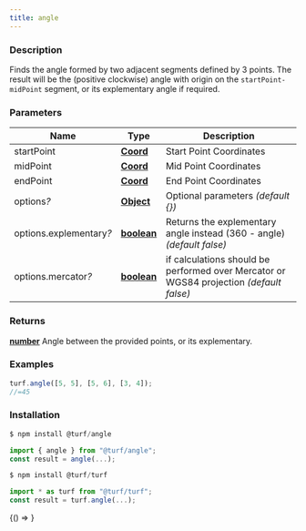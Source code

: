 ```yaml
---
title: angle
---
```



### Description

Finds the angle formed by two adjacent segments defined by 3 points. The result will be the (positive clockwise)
angle with origin on the `startPoint-midPoint` segment, or its explementary angle if required.

### Parameters

| Name                         | Type                                                                                              | Description                                                                             |
| ---------------------------- | ------------------------------------------------------------------------------------------------- | --------------------------------------------------------------------------------------- |
| startPoint                   | **[Coord](https://tools.ietf.org/html/rfc7946#section-3.1.1)**                                    | Start Point Coordinates                                                                 |
| midPoint                     | **[Coord](https://tools.ietf.org/html/rfc7946#section-3.1.1)**                                    | Mid Point Coordinates                                                                   |
| endPoint                     | **[Coord](https://tools.ietf.org/html/rfc7946#section-3.1.1)**                                    | End Point Coordinates                                                                   |
| options<i>?</i>              | **[Object](https://developer.mozilla.org/docs/Web/JavaScript/Reference/Global_Objects/Object)**   | Optional parameters _(default &#123;&#125;)_                                            |
| options.explementary<i>?</i> | **[boolean](https://developer.mozilla.org/docs/Web/JavaScript/Reference/Global_Objects/Boolean)** | Returns the explementary angle instead (360 - angle) _(default false)_                  |
| options.mercator<i>?</i>     | **[boolean](https://developer.mozilla.org/docs/Web/JavaScript/Reference/Global_Objects/Boolean)** | if calculations should be performed over Mercator or WGS84 projection _(default false)_ |

### Returns

**[number](https://developer.mozilla.org/docs/Web/JavaScript/Reference/Global_Objects/Number)** Angle between the provided points, or its explementary.

### Examples

```javascript
turf.angle([5, 5], [5, 6], [3, 4]);
//=45
```

### Installation

```javascript
$ npm install @turf/angle

import { angle } from "@turf/angle";
const result = angle(...);
```

```javascript
$ npm install @turf/turf

import * as turf from "@turf/turf";
const result = turf.angle(...);
```

<!-- Expose turf as global var for experimenting in the browser console -->

<BrowserOnly>{() => <WindowTurfGlobal turf={turf} />}</BrowserOnly>

